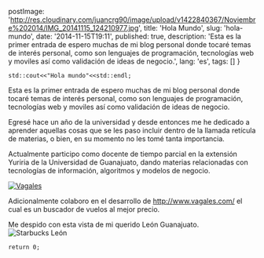 
  postImage: 'http://res.cloudinary.com/juancrg90/image/upload/v1422840367/Noviembre%202014/IMG_20141115_124210977.jpg',
  title: 'Hola Mundo',
  slug: 'hola-mundo',
  date: '2014-11-15T19:11',
  published: true,
  description: 'Esta es la primer entrada de espero muchas de mi blog personal donde tocaré temas de interés personal, como son lenguajes de programación, tecnologías web y moviles así como  validación de ideas de negocio.',
  lang: 'es',
  tags: []
}

<EssayLayout meta={meta}>

	std::cout<<"Hola mundo"<<std::endl;

Esta es la primer entrada de espero muchas de mi blog personal donde tocaré temas de interés personal, como son lenguajes de programación, tecnologías web y moviles así como  validación de ideas de negocio.

Egresé hace un año de la universidad y desde entonces me he dedicado a aprender aquellas cosas que se les paso incluir dentro de la llamada retícula de materias, o bien, en su momento no les tomé tanta importancia.

Actualmente participo como docente de tiempo parcial en la extensión Yuriria de la Universidad de Guanajuato, dando materias relacionadas con tecnologías de información,  algoritmos y modelos de negocio.

[![Vagales](http://res.cloudinary.com/juancrg90/image/upload/v1422840338/Noviembre%202014/VagalesLogo.png)](http://www.vagales.com/)


Adicionalmente colaboro en el desarrollo de http://www.vagales.com/ el cual es un buscador de vuelos al mejor precio.

Me despido con esta vista de mi querido León Guanajuato.
![Starbucks León](http://res.cloudinary.com/juancrg90/image/upload/v1422840367/Noviembre%202014/IMG_20141115_124210977.jpg)

	return 0;

</EssayLayout>
